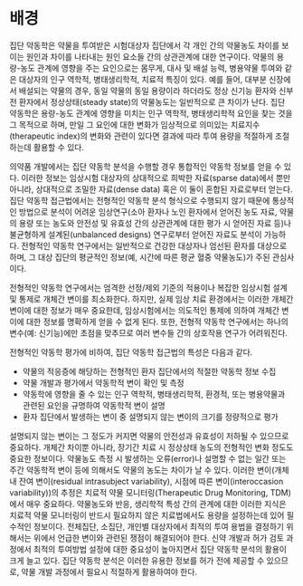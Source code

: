 # 배경 {#background}

집단 약동학은 약물을 투여받은 시험대상자 집단에서 각 개인 간의 약물농도 차이를 보이는 원인과 차이를 나타내는 원인 요소들 간의 상관관계에 대한 연구이다. 약물의 용량-농도 관계에 영향을 주는 요인으로는 몸무게, 대사 및 배설 능력, 병용약물 투여와 같은 대상자의 인구 역학적, 병태생리학적, 치료적 특징이 있다. 예를 들어, 대부분 신장에서 배설되는 약물의 경우, 동일 약물의 동일 용량이라 하더라도 정상 신기능 환자와 신부전 환자에서 정상상태(steady state)의 약물농도는 일반적으로 큰 차이가 난다. 집단 약동학은 용량-농도 관계에 영향을 미치는 인구 역학적, 병태생리학적 요인을 찾는 것을 그 목적으로 하며, 만일 그 요인에 대한 변화가 임상적으로 의미있는 치료지수 (therapeutic index)의 변화와 관련이 있다면 결과에 따라 투여 용량을 적절하게 조절하는데 활용할 수 있다. 

의약품 개발에서는 집단 약동학 분석을 수행할 경우 통합적인 약동학 정보를 얻을 수 있다. 이러한 정보는 임상시험 대상자의 상대적으로 희박한 자료(sparse data)에서 뿐만 아니라, 상대적으로 조밀한 자료(dense data) 혹은 이 둘이 혼합된 자료로부터 얻는다. 집단 약동학 접근법에서는 전형적인 약동학 분석 형식으로 수행되지 않기 때문에 통상적인 방법으로 분석이 어려운 임상연구(소아 환자나 노인 환자에서 얻어진 농도 자료, 약물의 용량 또는 농도와 안전성 및 유효성 간의 상관관계에 대한 평가 시 얻어진 자료 등)나 불균형하게 설계된(unbalanced designs) 연구로부터 얻어진 자료도 분석이 가능하다. 전형적인 약동학 연구에서는 일반적으로 건강한 대상자나 엄선된 환자를 대상으로 하며, 그 대상 집단의 평균적인 정보(예, 시간에 따른 평균 혈중 약물농도)가 주된 관심사이다. 

전형적인 약동학 연구에서는 엄격한 선정/제외 기준의 적용이나 복잡한 임상시험 설계 및 통제로 개체간 변이를 최소화한다. 하지만, 실제 임상 치료 환경에서는 이러한 개체간 변이에 대한 정보가 매우 중요한데, 임상시험에서는 의도적인 통제에 의하여 개체간 변이에 대한 정보를 명확하게 얻을 수 없게 된다. 또한, 전형적 약동학 연구에서는 하나의 변수(예: 신기능)에만 초점을 맞추므로 여러 변수들 간의 상호작용 연구가 어려워진다. 

전형적인 약동학 평가에 비하여, 집단 약동학 접근법의 특성은 다음과 같다.

- 약물의 적응증에 해당하는 전형적인 환자 집단에서의 적절한 약동학 정보 수집
- 약물 개발과 평가에서 약동학적 변이 확인 및 측정
- 약동학에 영향을 줄 수 있는 인구 역학적, 병태생리학적, 환경적, 또는 병용약물과 관련된 요인을 규명하여 약동학적 변이 설명
- 환자 집단에서 발생하는 변이 중 설명되지 않는 변이의 크기를 정량적으로 평가

설명되지 않는 변이는 그 정도가 커지면 약물의 안전성과 유효성이 저하될 수 있으므로 중요하다. 개체간 차이뿐 아니라, 장기간 치료 시 정상상태 농도의 전형적인 변화 정도도 중요한 정보이다. 약물농도 측정 시 발생하는 오류(error)나 설명할 수 없는 일간 또는 주간 약동학적 변이 등에 의해서도 약물의 농도는 차이가 날 수 있다. 이러한 변이(개체내 잔여 변이(residual intrasubject variability), 시점에 따른 변이(interoccasion variability))의 추정은 치료적 약물 모니터링(Therapeutic Drug Monitoring, TDM)에서 매우 중요하다. 약물농도와 반응, 생리학적 특성 간의 관계에 대한 이러한 지식은 치료적 약물 모니터링이 반드시 필요하지 않은 치료법에서도 용량을 설정하는데 있어 필수적인 정보이다. 전체집단, 소집단, 개인별 대상자에서 최적의 투여 용법을 결정하기 위해서는 위에서 언급한 변이와 관련된 쟁점이 해결되어야 한다. 신약 개발과 허가 검토 과정에서 최적의 투여방법 설정에 대한 중요성이 높아지면서 집단 약동학 분석의 활용이 크게 늘고 있다. 집단 약동학 분석은 이러한 유용한 정보를 허가 전에 제공할 수 있으므로, 약물 개발 과정에서 필요시 적절하게 활용하여야 한다.

